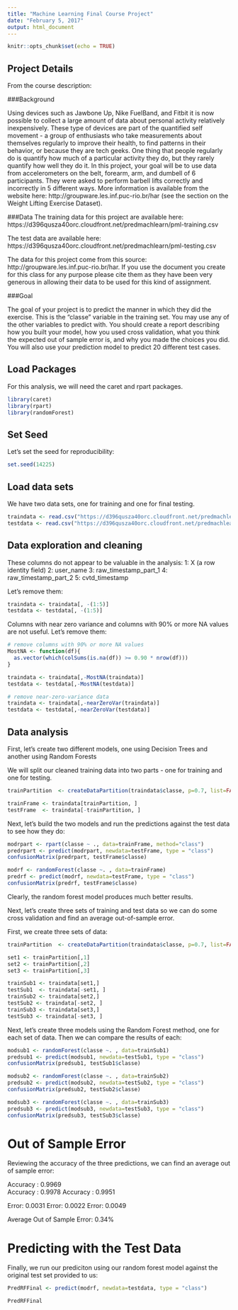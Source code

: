 ```yaml
---
title: "Machine Learning Final Course Project"
date: "February 5, 2017"
output: html_document
---
```


```r
knitr::opts_chunk$set(echo = TRUE)
```

## Project Details

From the course description:

###Background

Using devices such as Jawbone Up, Nike FuelBand, and Fitbit it is now possible to collect a large amount of data about personal activity relatively inexpensively. These type of devices are part of the quantified self movement - a group of enthusiasts who take measurements about themselves regularly to improve their health, to find patterns in their behavior, or because they are tech geeks. One thing that people regularly do is quantify how much of a particular activity they do, but they rarely quantify how well they do it. In this project, your goal will be to use data from accelerometers on the belt, forearm, arm, and dumbell of 6 participants. They were asked to perform barbell lifts correctly and incorrectly in 5 different ways. More information is available from the website here: http://groupware.les.inf.puc-rio.br/har (see the section on the Weight Lifting Exercise Dataset).

###Data
The training data for this project are available here: https://d396qusza40orc.cloudfront.net/predmachlearn/pml-training.csv

The test data are available here: https://d396qusza40orc.cloudfront.net/predmachlearn/pml-testing.csv

The data for this project come from this source: http://groupware.les.inf.puc-rio.br/har. If you use the document you create for this class for any purpose please cite them as they have been very generous in allowing their data to be used for this kind of assignment.

###Goal

The goal of your project is to predict the manner in which they did the exercise. This is the "classe" variable in the training set. You may use any of the other variables to predict with. You should create a report describing how you built your model, how you used cross validation, what you think the expected out of sample error is, and why you made the choices you did. You will also use your prediction model to predict 20 different test cases.

## Load Packages

For this analysis, we will need the caret and rpart packages.
```r
library(caret)
library(rpart)
library(randomForest)
```


## Set Seed

Let's set the seed for reproducibility:
```r
set.seed(14225)
```


## Load data sets

We have two data sets, one for training and one for final testing.

```r
traindata <- read.csv("https://d396qusza40orc.cloudfront.net/predmachlearn/pml-training.csv")
testdata <- read.csv("https://d396qusza40orc.cloudfront.net/predmachlearn/pml-testing.csv")
```

## Data exploration and cleaning

These columns do not appear to be valuable in the analysis:
1: X  (a row identity field)
2: user_name
3: raw_timestamp_part_1
4: raw_timestamp_part_2
5: cvtd_timestamp

Let's remove them:
```r
traindata <- traindata[, -(1:5)]
testdata <- testdata[, -(1:5)]
```

Columns with near zero variance and columns with 90% or more NA values are not useful.
Let's remove them:
```r
# remove columns with 90% or more NA values
MostNA <- function(df){
  as.vector(which(colSums(is.na(df)) >= 0.90 * nrow(df)))
}

traindata <- traindata[,-MostNA(traindata)]
testdata <- testdata[,-MostNA(testdata)]

# remove near-zero-variance data
traindata <- traindata[,-nearZeroVar(traindata)]
testdata <- testdata[,-nearZeroVar(testdata)]

```


## Data analysis

First, let's create two different models, one using Decision Trees and another using Random Forests

We will split our cleaned training data into two parts - one for training and one for testing.
```r
trainPartition  <- createDataPartition(traindata$classe, p=0.7, list=FALSE)

trainFrame <- traindata[trainPartition, ]
testFrame  <- traindata[-trainPartition, ]

```

Next, let's build the two models and run the predictions against the test data to see how they do:
```r
modrpart <- rpart(classe ~ ., data=trainFrame, method="class")
predrpart <- predict(modrpart, newdata=testFrame, type = "class")
confusionMatrix(predrpart, testFrame$classe)

modrf <- randomForest(classe ~. , data=trainFrame)
predrf <- predict(modrf, newdata=testFrame, type = "class")
confusionMatrix(predrf, testFrame$classe)

```


Clearly, the random forest model produces much better results.

Next, let's create three sets of training and test data so we can do some cross validation and find an average out-of-sample error.

First, we create three sets of data:
```r
trainPartition  <- createDataPartition(traindata$classe, p=0.7, list=FALSE, times=3)

set1 <- trainPartition[,1]
set2 <- trainPartition[,2]
set3 <- trainPartition[,3]

trainSub1 <- traindata[set1,]
testSub1  <- traindata[-set1, ]
trainSub2 <- traindata[set2,]
testSub2 <- traindata[-set2, ]
trainSub3 <- traindata[set3,]
testSub3 <- traindata[-set3, ]

```

Next, let's create three models using the Random Forest method, one for each set of data.
Then we can compare the results of each:
```r
modsub1 <- randomForest(classe ~. , data=trainSub1)
predsub1 <- predict(modsub1, newdata=testSub1, type = "class")
confusionMatrix(predsub1, testSub1$classe)

modsub2 <- randomForest(classe ~. , data=trainSub2)
predsub2 <- predict(modsub2, newdata=testSub2, type = "class")
confusionMatrix(predsub2, testSub2$classe)

modsub3 <- randomForest(classe ~. , data=trainSub3)
predsub3 <- predict(modsub3, newdata=testSub3, type = "class")
confusionMatrix(predsub3, testSub3$classe)

```

# Out of Sample Error

Reviewing the accuracy of the three predictions, we can find an average out of sample error:

Accuracy : 0.9969  
Accuracy : 0.9978
Accuracy : 0.9951

Error: 0.0031
Error: 0.0022
Error: 0.0049

Average Out of Sample Error:  0.34%


# Predicting with the Test Data
Finally, we run our prediciton using our random forest model against the original test set provided to us:
```r

PredRFFinal <- predict(modrf, newdata=testdata, type = "class")

PredRFFinal
```


